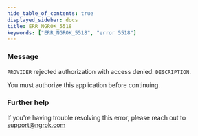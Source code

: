 ```yaml
---
hide_table_of_contents: true
displayed_sidebar: docs
title: ERR_NGROK_5518
keywords: ["ERR_NGROK_5518", "error 5518"]
---
```


### Message

`PROVIDER` rejected authorization with access denied: `DESCRIPTION`.

You must authorize this application before continuing.

### Further help

If you're having trouble resolving this error, please reach out to [support@ngrok.com](mailto:support@ngrok.com?subject=Help%20with%20ERR_NGROK_5518)
